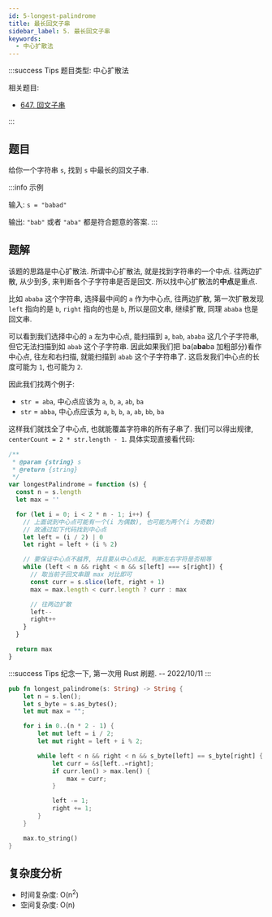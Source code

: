 ```yaml
---
id: 5-longest-palindrome
title: 最长回文子串
sidebar_label: 5. 最长回文子串
keywords:
  - 中心扩散法
---
```


:::success Tips
题目类型: 中心扩散法

相关题目:

- [647. 回文子串](/leetcode/medium/647-count-substrings)

:::

## 题目

给你一个字符串 `s`, 找到 `s` 中最长的回文子串.

:::info 示例

输入: `s = "babad"`

输出: `"bab"` 或者 `"aba"` 都是符合题意的答案.
:::

## 题解

该题的思路是中心扩散法. 所谓中心扩散法, 就是找到字符串的一个中点. 往两边扩散, 从少到多, 来判断各个子字符串是否是回文. 所以找中心扩散法的**中点**是重点.

比如 `ababa` 这个字符串, 选择最中间的 `a` 作为中心点, 往两边扩散, 第一次扩散发现 `left` 指向的是 `b`, `right` 指向的也是 `b`, 所以是回文串, 继续扩散, 同理 `ababa` 也是回文串.

可以看到我们选择中心的 `a` 左为中心点, 能扫描到 `a`, `bab`, `ababa` 这几个子字符串, 但它无法扫描到如 `abab` 这个子字符串. 因此如果我们把 ba(a**ba**ba 加粗部分)看作中心点, 往左和右扫描, 就能扫描到 `abab` 这个子字符串了. 这启发我们中心点的长度可能为 `1`, 也可能为 `2`.

因此我们找两个例子:

- `str = aba`, 中心点应该为 `a`, `b`, `a`, `ab`, `ba`
- `str` = `abba`, 中心点应该为 `a`, `b`, `b`, `a`, `ab`, `bb`, `ba`

这样我们就找全了中心点, 也就能覆盖字符串的所有子串了. 我们可以得出规律, `centerCount = 2 * str.length - 1`. 具体实现直接看代码:


<Tabs>
  <TabItem value="JavaScript" label="JavaScript" default>

```ts
/**
 * @param {string} s
 * @return {string}
 */
var longestPalindrome = function (s) {
  const n = s.length
  let max = ''

  for (let i = 0; i < 2 * n - 1; i++) {
    // 上面说到中心点可能有一个(i 为偶数), 也可能为两个(i 为奇数)
    // 故通过如下代码找到中心点
    let left = (i / 2) | 0
    let right = left + (i % 2)

    // 要保证中心点不越界, 并且要从中心点起, 判断左右字符是否相等
    while (left < n && right < n && s[left] === s[right]) {
      // 取当前子回文串跟 max 对比即可
      const curr = s.slice(left, right + 1)
      max = max.length < curr.length ? curr : max

      // 往两边扩散
      left--
      right++
    }
  }

  return max
}
```

</TabItem>

<TabItem value="Rust" label="Rust">

:::success Tips
纪念一下, 第一次用 Rust 刷题. -- 2022/10/11
:::

```rust
pub fn longest_palindrome(s: String) -> String {
    let n = s.len();
    let s_byte = s.as_bytes();
    let mut max = "";

    for i in 0..(n * 2 - 1) {
        let mut left = i / 2;
        let mut right = left + i % 2;

        while left < n && right < n && s_byte[left] == s_byte[right] {
            let curr = &s[left..=right];
            if curr.len() > max.len() {
                max = curr;
            }

            left -= 1;
            right += 1;
        }
    }

    max.to_string()
}
```

</TabItem>
</Tabs>

## 复杂度分析

- 时间复杂度: O(n<sup>2</sup>)
- 空间复杂度: O(n)
